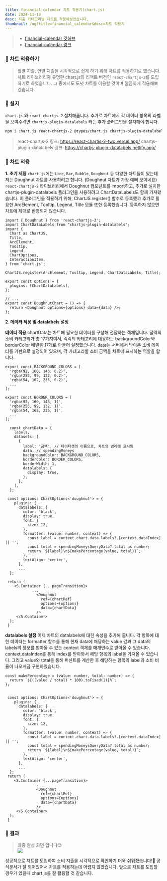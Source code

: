 ```yaml
---
title: financial-calendar 차트 적용기(chart.js)
date: 2024-11-19
desc: 지출 카테고리별 차트를 적용해보겠습니다.
thumbnail: /og?title=financial_calendar&desc=차트 적용기
---
```


> - [financial-calendar 깃허브](https://github.com/choiwonseokgit/financial-calendar) 
> - [financial-calendar 링크](https://www.financial-calendar-cws.store/)

### 📌 차트 적용하기
> 월별 지출, 연별 지출을 시각적으로 쉽게 하기 위해 차트를 적용하기로 했습니다. 차트 라이브러리중 유명한 chart.js의 리액트 버전인 `react-chartjs-2`를 도입하기로 하였습니다. 그 중에서도 도넛 차트를 이용할 것이며 깔끔하게 적용해보겠습니다.

### 📌 설치
`chart.js` 와 `react-chartjs-2` 설치해줍니다. 추가로 차트에서 각 데이터 항목의 라벨을 보여주려면 `chartjs-plugin-datalabels` 라는 추가 플러그인을 설치해야 합니다.
```bash
npm i chart.js react-chartjs-2 @types/chart.js chartjs-plugin-datalabels
```

> react-chartjs-2 링크: https://react-chartjs-2-two.vercel.app/
chartjs-plugin-datalabels 링크: https://chartjs-plugin-datalabels.netlify.app/

### 📌 차트 적용
**1. 초기 세팅**
`chart.js`에는 `Line`, `Bar`, `Bubble`, `Doughnut` 등 다양한 차트들이 있는데 저는 Doughnut 차트를 사용하려고 합니다. (Doughnut 차트가 가장 예뻐 보이네요)
`react-chartjs-2` 라이브러리에서 Doughnut 컴포넌트를 import하고, 추가로 설치한 chartjs-plugin-datalabels 플러그인을 사용하려고 ChartDataLabels도 함께 가져왔습니다. 이 플러그인을 적용하기 위해, ChartJS.register() 함수로 등록했고 추가로 필요한 ArcElement, Tooltip, Legend, Title 모듈 또한 등록했습니다. 등록하지 않으면 차트에 제대로 반영되지 않습니다.
```tsx
import { Doughnut } from 'react-chartjs-2';
import ChartDataLabels from "chartjs-plugin-datalabels";
import {
  Chart as ChartJS,
  Title,
  ArcElement,
  Tooltip,
  Legend,
  ChartOptions,
  InteractionItem,
} from 'chart.js';

ChartJS.register(ArcElement, Tooltip, Legend, ChartDataLabels, Title);

export const options = {
  plugins: [ChartDataLabels],
};

// ...
export const DoughnutChart = () => {
  return <Doughnut options={options} data={data} />;
};
```

**2. 데이터 적용 및 datalabels 설정**

**데이터 적용**
chartData는 차트에 필요한 데이터를 구성해 전달하는 객체입니다. 달력의 소비 카테고리가 총 17가지여서, 각각의 카테고리에 대응하는 backgroundColor와 borderColor 배열을 17개로 만들어 설정했습니다. data는 서버에서 받아온 소비 데이터를 기반으로 설정되어 있으며, 각 카테고리별 소비 금액을 차트에 표시하는 역할을 합니다.
```tsx
export const BACKGROUND_COLORS = [
  'rgba(92, 160, 143, 0.2)',
  'rgba(255, 99, 132, 0.2)',
  'rgba(54, 162, 235, 0.2)',
  ...
];

export const BORDER_COLORS = [
  'rgba(92, 160, 143, 1)',
  'rgba(255, 99, 132, 1)',
  'rgba(54, 162, 235, 1)',
  ...
];

  const chartData = {
    labels,
    datasets: [
      {
        label: '금액', // 데이터셋의 이름으로, 차트의 범례에 표시됨
        data, // spendingMoneys
        backgroundColor: BACKGROUND_COLORS,
        borderColor: BORDER_COLORS,
        borderWidth: 1,
        datalabels: {
          display: true,
        },
      },
    ],
  };

 const options: ChartOptions<'doughnut'> = {
    plugins: {
      datalabels: {
        color: 'black',
        display: true,
        font: {
          size: 12,
        },
        formatter: (value: number, context) => {
          const label = context.chart.data.labels?.[context.dataIndex] || '';
          const total = spendingMoneysQueryData?.total as number;
          return `${label}\n${makePercentage(value, total)}`;
        },
        textAlign: 'center',
      },
      ...
  };

 return (
    <S.Container {...pageTransition}>
     		...
              <Doughnut
                ref={chartRef}
                options={options}
                data={chartData}
              />
     </S.Container>
  );
 }
```

**datalabels 설정**
이제 차트의 datalabels에 대한 속성을 추가해 줍니다. 각 항목에 대한 데이터는 formatter 함수를 통해 현재 data에 해당하는 value 값과 그 data의 labels의 정보를 받아올 수 있는 context 객체를 매개변수로 받아올 수 있습니다. context.dataIndex를 통해 index를 받아와서 해당 항목의 label을 가져올 수 있습니다. 그리고 value와 total을 통해 퍼센트를 계산한 후 해당하는 항목의 label과 소비 비율이 나오게끔 구현하였습니다.

```tsx
const makePercentage = (value: number, total: number) => {
  return `${((value / total) * 100).toFixed(1)}%`;
};


 const options: ChartOptions<'doughnut'> = {
    plugins: {
      datalabels: {
        color: 'black',
        display: true,
        font: {
          size: 12,
        },
        formatter: (value: number, context) => {
          const label = context.chart.data.labels?.[context.dataIndex] || '';
          const total = spendingMoneysQueryData?.total as number;
          return `${label}\n${makePercentage(value, total)}`;
        },
        textAlign: 'center',
      },
      ...
  };
 return (
    <S.Container {...pageTransition}>
     		...
              <Doughnut
                ref={chartRef}
                options={options}
                data={chartData}
              />
     </S.Container>
  );
 }
```
### 📌 결과
> 최종 완성 화면 입니다😊  
![](https://velog.velcdn.com/images/css0325/post/fc614f19-45a6-49db-8ce2-8b2a27c9caf7/image.png)



성공적으로 차트를 도입하여 소비 지출을 시각적으로 확인하기 더욱 쉬워졌습니다!🙌
공식문서가 잘 되어있어서 차트를 적용하는데 어렵지 않았습니다. 앞으로 차트를 도입할 경우가 있을때 chart.js를 잘 활용할 것 같습니다.

